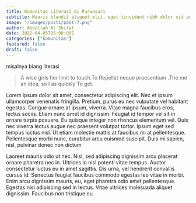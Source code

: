 ```yaml
---
title: Komunitas Literasi di Purwosari
subtitle: Mauris blandit aliquet elit, eget tincidunt nibh dolor sit amet,
image: "/images/posts/post-7.png"
author: Abdullah Al Shifat
date: 2022-04-05T05:00:00Z
categories: ["komunitas"]
featured: false
draft: false
---
```


misalnya biang literasi

<Blockquote name="Alexender Smith">
  A wise girls her limit to touch.To Repellat neque praesentium .The me an idea,
  so I as quickly To get.
</Blockquote>

Lorem ipsum dolor sit amet, consectetur adipiscing elit. Nec et ipsum ullamcorper venenatis fringilla. Pretium, purus eu nec vulputate vel habitant egestas. Congue ornare at ipsum, viverra. Vitae magna faucibus eros, lectus sociis. Etiam nunc amet id dignissim. Feugiat id tempor vel sit in ornare turpis posuere. Eu quisque integer non rhoncus elementum vel. Quis nec viverra lectus augue nec praesent volutpat tortor. Ipsum eget sed tempus luctus nisl. Ut etiam molestie mattis at faucibus mi at pellentesque. Pellentesque morbi nunc, curabitur arcu euismod suscipit. Duis mi sapien, nisl, pulvinar donec non dictum

Laoreet mauris odio ut nec. Nisl, sed adipiscing dignissim arcu placerat ornare pharetra nec in. Ultrices in nisl potenti vitae tempus. Auctor consectetur luctus eu in amet sagittis. Dis urna, vel hendrerit convallis cursus id.
Senectus feugiat faucibus commodo egestas leo vitae in morbi. Enim arcu dignissim mauris, eu, eget pharetra odio amet pellentesque. Egestas nisi adipiscing sed in lectus. Vitae ultrices malesuada aliquet dignissim. Faucibus non tristique eu.
